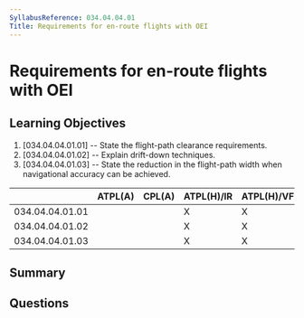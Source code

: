 ```yaml
---
SyllabusReference: 034.04.04.01
Title: Requirements for en-route flights with OEI
---
```


# Requirements for en-route flights with OEI

## Learning Objectives

1. [034.04.04.01.01] -- State the flight-path clearance requirements.
2. [034.04.04.01.02] -- Explain drift-down techniques.
3. [034.04.04.01.03] -- State the reduction in the flight-path width when
   navigational accuracy can be achieved.

|                 | ATPL(A) | CPL(A) | ATPL(H)/IR | ATPL(H)/VFR | CPL(H) | IR  | CBIR(A) |
| --------------- | ------- | ------ | ---------- | ----------- | ------ | --- | ------- |
| 034.04.04.01.01 |         |        | X          | X           |        |     |         |
| 034.04.04.01.02 |         |        | X          | X           |        |     |         |
| 034.04.04.01.03 |         |        | X          | X           |        |     |         |

## Summary

## Questions
